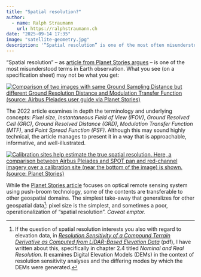 ```yaml
---
title: "Spatial resolution?"
author:
  - name: Ralph Straumann
    url: https://ralphstraumann.ch
date: "2025-09-14 17:35"
image: "satellite-geometry.jpg"
description: '“Spatial resolution” is one of the most often misunderstood terms in #EarthObservation and #geospatial. A Planet Stories article demystifies the underlying technical concepts such as Ground Sampling Distance, Ground Resolved Distance, and more, and shows how careful analysis is essential for accurately assessing image quality and separability of features.'
---
```


"Spatial resolution" – as [article from Planet Stories argues](https://medium.com/sentinel-hub/the-most-misunderstood-words-in-earth-observation-d0106adbe4b0) – is one of the 
most misunderstood terms in Earth observation. What you see (on a specification sheet) 
may not be what you get: 

[![Comparison of two images with same *Ground Sampling Distance* but 
different *Ground Resolution Distance* and *Modulation Transfer Function* (source: Airbus Pleiades user guide via Planet Stories)](comparison-70cm.webp "Comparison of two images with same Ground Sampling Distance but different Ground Resolution Distance and Modulation Transfer Function (source: Airbus Pleiades user guide via Planet Stories)")](https://medium.com/sentinel-hub/the-most-misunderstood-words-in-earth-observation-d0106adbe4b0)

The 2022 article examines in depth the terminology and underlying concepts: *Pixel size*, *Instantaneous 
Field of View (IFOV)*, *Ground Resolved Cell (GRC)*, *Ground Resolved Distance 
(GRD)*, *Modulation Transfer Function (MTF)*, and *Point Spread Function (PSF)*. Although this may sound highly technical, the article manages to present it in a way that is approachable, informative, and well-illustrated.

[![Calibration sites help estimate the true spatial resolution. Here, a comparison between Airbus Pleiades and SPOT pan and red-channel imagery over a calibration site (near the bottom of the image) is shown. (source: Planet Stories)](calibration-pleiades-spot.webp "Calibration sites help estimate the true spatial resolution. Here, a comparison between Airbus Pleiades and SPOT pan and red-channel imagery over a calibration site (near the bottom of the image) is shown. (source: Planet Stories)")](https://medium.com/sentinel-hub/the-most-misunderstood-words-in-earth-observation-d0106adbe4b0)

While the [Planet Stories article](https://medium.com/sentinel-hub/the-most-misunderstood-words-in-earth-observation-d0106adbe4b0) focuses on 
optical remote sensing system using push-broom technology, some of the contents 
are transferable to other geospatial domains. The simplest take-away that 
generalizes for other geospatial data[^geodata]: pixel size is the simplest, and 
sometimes a poor, operationalization of "spatial resolution". *Caveat emptor.*

[^geodata]: If the question of spatial resolution interests you also with 
regard to elevation data, in *[Resolution Sensitivity of a Compound Terrain 
Derivative as Computed from LiDAR-Based Elevation Data](https://ralphstraumann.ch/downloads/straumann_agile2007.pdf)* (pdf), I have written about this, specifically in 
chapter 2.4 titled *Nominal and Real Resolution*. It examines Digital Elevation Models (DEMs) in the context of resolution sensitivity analyses and the differing modes by which the DEMs were generated.